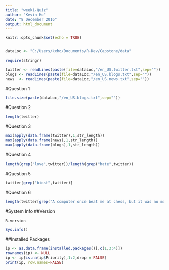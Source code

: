 ```yaml
---
title: "week1-Quiz"
author: "Kevin Ho"
date: "8 December 2016"
output: html_document
---
```


```r
knitr::opts_chunk$set(echo = TRUE)



```

```r
dataLoc <- "C:/Users/kxho/Documents/R-Dev/Capstone/data"
```

```r
require(stringr)

```


```r
twitter <- readLines(paste(file=dataLoc,"/en_US.twitter.txt",sep=""))
blogs <- readLines(paste(file=dataLoc,"/en_US.blogs.txt",sep=""))
news  <- readLines(paste(file=dataLoc,"/en_US.news.txt",sep=""))
```

#Question 1
```r
file.size(paste(dataLoc,"/en_US.blogs.txt",sep=""))
```

#Question 2
```r
length(twitter)
```

#Question 3
```r
max(apply(data.frame(twitter),1,str_length))
max(apply(data.frame(news),1,str_length))
max(apply(data.frame(blogs),1,str_length))
```

#Question 4
```r
length(grep("love",twitter))/length(grep("hate",twitter))
```

#Question 5
```r
twitter[grep("biost",twitter)]
```

#Question 6
```r
length(twitter[grep("A computer once beat me at chess, but it was no match for me at kickboxing",twitter)])
```

#System Info
##Version
```r
R.version

Sys.info()
```

##Installed Packages
```r
ip <- as.data.frame(installed.packages()[,c(1,3:4)])
rownames(ip) <- NULL
ip <- ip[is.na(ip$Priority),1:2,drop = FALSE]
print(ip, row.names=FALSE)
```